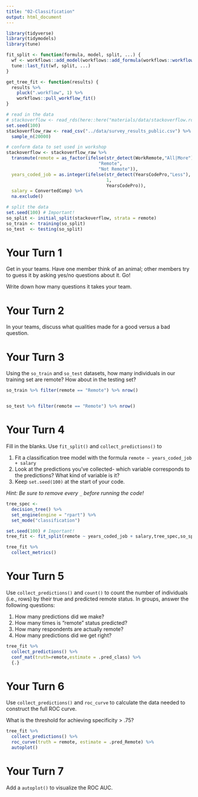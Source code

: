 ```yaml
---
title: "02-Classification"
output: html_document
---
```


```r
library(tidyverse)
library(tidymodels)
library(tune)

fit_split <- function(formula, model, split, ...) {
  wf <- workflows::add_model(workflows::add_formula(workflows::workflow(), formula, blueprint = hardhat::default_formula_blueprint(indicators = FALSE)), model)
  tune::last_fit(wf, split, ...)
}

get_tree_fit <- function(results) {
  results %>% 
    pluck(".workflow", 1) %>% 
    workflows::pull_workflow_fit() 
}
```


```r
# read in the data
# stackoverflow <- read_rds(here::here("materials/data/stackoverflow.rds"))
set.seed(100)
stackoverflow_raw <- read_csv("../data/survey_results_public.csv") %>% 
  sample_n(20000)

# conform data to set used in workshop
stackoverflow <- stackoverflow_raw %>% 
  transmute(remote = as_factor(ifelse(str_detect(WorkRemote,"All|More"),
                                   "Remote",
                                   "Not Remote")),
  years_coded_job = as.integer(ifelse(str_detect(YearsCodePro,"Less"),
                                      1,
                                      YearsCodePro)),
  salary = ConvertedComp) %>% 
  na.exclude()

# split the data
set.seed(100) # Important!
so_split <- initial_split(stackoverflow, strata = remote)
so_train <- training(so_split)
so_test  <- testing(so_split)
```

# Your Turn 1

Get in your teams. Have one member think of an animal; other members try to guess it by asking yes/no questions about it. Go!

Write down how many questions it takes your team.

# Your Turn 2

In your teams, discuss what qualities made for a good versus a bad question.

# Your Turn 3

Using the `so_train` and `so_test` datasets, how many individuals in our training set are remote? How about in the testing set?

```r
so_train %>% filter(remote == "Remote") %>% nrow()


so_test %>% filter(remote == "Remote") %>% nrow()
```


# Your Turn 4

Fill in the blanks. Use `fit_split()` and `collect_predictions()` to

1. Fit a classification tree model with the formula `remote ~ years_coded_job + salary`
2. Look at the predictions you've collected- which variable corresponds to the predictions? What kind of variable is it?
3. Keep `set.seed(100)` at the start of your code.  

*Hint: Be sure to remove every `_` before running the code!*

```r
tree_spec <- 
  decision_tree() %>%          
  set_engine(engine = "rpart") %>% 
  set_mode("classification")

set.seed(100) # Important!
tree_fit <- fit_split(remote ~ years_coded_job + salary,tree_spec,so_split)

tree_fit %>%   
  collect_metrics()
```

# Your Turn 5

Use `collect_predictions()` and `count()` to count the number of individuals (i.e., rows) by their true and predicted remote status. In groups, answer the following questions:

1. How many predictions did we make?
2. How many times is "remote" status predicted?
3. How many respondents are actually remote?
4. How many predictions did we get right?

```r
tree_fit %>%  
  collect_predictions() %>% 
  conf_mat(truth=remote,estimate = .pred_class) %>% 
  {.}
```

# Your Turn 6

Use `collect_predictions()` and `roc_curve` to calculate the data needed to construct the full ROC curve.

What is the threshold for achieving specificity > .75?

```r
tree_fit %>%   
  collect_predictions() %>% 
  roc_curve(truth = remote, estimate = .pred_Remote) %>% 
  autoplot()
```


# Your Turn 7

Add a `autoplot()` to visualize the ROC AUC.

```r

```
